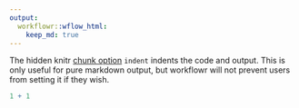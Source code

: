 ---
output:
  workflowr::wflow_html:
    keep_md: true
---

The hidden knitr [chunk option][chunk-options] `indent` indents the code and
output. This is only useful for pure markdown output, but workflowr will not
prevent users from setting it if they wish.

[chunk-options]: https://yihui.name/knitr/options/

```{r test-indent, indent="  "}
1 + 1
```
